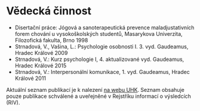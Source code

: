 # Vědecká činnost

- Disertační práce: Jógová a sanoterapeutická prevence maladjustativních forem chování u vysokoškolských studentů, Masarykova Univerzita, Filozofická fakulta, Brno 1998
- Strnadová, V., Vašina, L.: Psychologie osobnosti I. 3. vyd. Gaudeamus, Hradec Králové 2009
- Strnadová, V.: Kurz psychologie I, 4. aktualizované vyd. Gaudeamus, Hradec Králové 2015
- Strnadová, V.: Interpersonální komunikace, 1. vyd. Gaudeamus, Hradec Králové 2011

Aktuální seznam publikací je k nalezení [na webu UHK](https://www.uhk.cz/cs/osoba/6017/vera-strnadova). Seznam obsahuje pouze publikace schválené a uveřejněné v Rejstříku informací o výsledcích (RIV).
